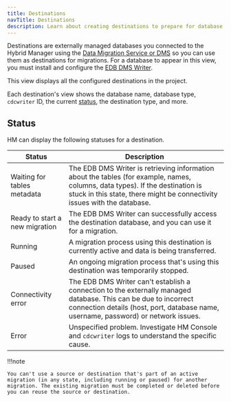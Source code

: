 ```yaml
---
title: Destinations
navTitle: Destinations
description: Learn about creating destinations to prepare for database migrations to Hybrid Manager.
---
```


Destinations are externally managed databases you connected to the Hybrid Manager using the [Data Migration Service or DMS](/edb-postgres-ai/1.2/hybrid-manager/using_hybrid_manager/migration/) so you can use them as destinations for migrations. For a database to appear in this view, you must install and configure the [EDB DMS Writer](/edb-postgres-ai/1.2/hybrid-manager/using_hybrid_manager/migration/installing2/). 

This view displays all the configured destinations in the project.

Each destination's view shows the database name, database type, `cdcwriter` ID, the current [status](destinations.mdx#status), the destination type, and more.

## Status

HM can display the following statuses for a destination.

| Status                         | Description                                                                                                                                                                                               |
| ------------------------------ | --------------------------------------------------------------------------------------------------------------------------------------------------------------------------------------------------------- |
| Waiting for tables metadata    | The EDB DMS Writer is retrieving information about the tables (for example, names, columns, data types). If the destination is stuck in this state, there might be connectivity issues with the database. |
| Ready to start a new migration | The EDB DMS Writer can successfully access the destination database, and you can use it for a migration.                                                                                                  |
| Running                        | A migration process using this destination is currently active and data is being transferred.                                                                                                             |
| Paused                         | An ongoing migration process that's using this destination was temporarily stopped.                                                                                                                       |
| Connectivity error             | The EDB DMS Writer can't establish a connection to the externally managed database. This can be due to incorrect connection details (host, port, database name, username, password) or network issues.    |
| Error                          | Unspecified problem. Investigate HM Console and `cdcwriter` logs to understand the specific cause.                                                                                                        |

!!!note

    You can't use a source or destination that's part of an active migration (in any state, including running or paused) for another migration. The existing migration must be completed or deleted before you can reuse the source or destination.

